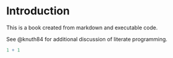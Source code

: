 # Introduction {.unnumbered}

This is a book created from markdown and executable code.

See @knuth84 for additional discussion of literate programming.

```r
1 + 1
```
